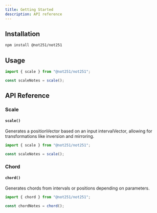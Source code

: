 ```yaml
---
title: Getting Started
description: API reference
---
```


## Installation

```bash
npm install @not251/not251
```

## Usage

```ts
import { scale } from "@not251/not251";

const scaleNotes = scale();
```

## API Reference

### Scale

#### `scale()`

Generates a positionVector based on an input intervalVector, allowing for
transformations like inversion and mirroring.

```ts
import { scale } from "@not251/not251";

const scaleNotes = scale();
```

### Chord

#### `chord()`

Generates chords from intervals or positions depending on parameters.

```ts
import { chord } from "@not251/not251";

const chordNotes = chord();
```
